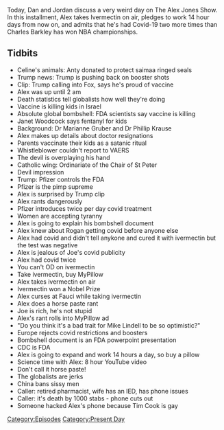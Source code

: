 {{Episode
    | title           = September 2, 2021
    | caption         = [https://knowledgefight.libsyn.com/592-september-2-2021 Listen to this episode on Libsyn]
    | episodeNumber   = 593
    | length          = 01:50:17
    | airDate         = September 6, 2021
    | coverageDate    = September 2, 2021
    | episodeType     = [[:Category:Present Day|Present Day]]
    | appearance      = [[Janet Woodcock]], [[Marianne Gruber]], [[Phillip Krause]], [[Joe Rogan]], [[Mike Lindell]]
    | oocDrop         = Oops!
    | previousEpisode = [[592: June 12, 2003]]
    | nextEpisode     = [[594: September 7, 2021]]
}}

{{Stub}}

Today, Dan and Jordan discuss a very weird day on The Alex Jones Show. In this installment, Alex takes Ivermectin on air, pledges to work 14 hour days from now on, and admits that he's had Covid-19 two more times than Charles Barkley has won NBA championships.

==Tidbits==

*Celine's animals: Anty donated to protect saimaa ringed seals
*Trump news: Trump is pushing back on booster shots
*Clip: Trump calling into Fox, says he's proud of vaccine
*Alex was up until 2 am
*Death statistics tell globalists how well they're doing
*Vaccine is killing kids in Israel
*Absolute global bombshell: FDA scientists say vaccine is killing
*Janet Woodcock says fentanyl for kids
*Background: Dr Marianne Gruber and Dr Phillip Krause
*Alex makes up details about doctor resignations
*Parents vaccinate their kids as a satanic ritual
*Whistleblower couldn't report to VAERS
*The devil is overplaying his hand
*Catholic wing: Ordinariate of the Chair of St Peter
*Devil impression
*Trump: Pfizer controls the FDA
*Pfizer is the pimp supreme
*Alex is surprised by Trump clip
*Alex rants dangerously
*Pfizer introduces twice per day covid treatment
*Women are accepting tyranny
*Alex is going to explain his bombshell document
*Alex knew about Rogan getting covid before anyone else
*Alex had covid and didn't tell anykone and cured it with ivermectin but the test was negative
*Alex is jealous of Joe's covid publicity
*Alex had covid twice
*You can't OD on ivermectin
*Take ivermectin, buy MyPillow
*Alex takes ivermectin on air
*Ivermectin won a Nobel Prize
*Alex curses at Fauci while taking ivermectin
*Alex does a horse paste rant
*Joe is rich, he's not stupid
*Alex's rant rolls into MyPillow ad
*"Do you think it's a bad trait for Mike Lindell to be so optimistic?"
*Europe rejects covid restrictions and boosters
*Bombshell document is an FDA powerpoint presentation
*CDC is FDA
*Alex is going to expand and work 14 hours a day, so buy a pillow
*Science time with Alex: 8 hour YouTube video
*Don't call it horse paste!
*The globalists are jerks
*China bans sissy men
*Caller: retired pharmacist, wife has an IED, has phone issues
*Caller: it's death by 1000 stabs - phone cuts out
*Someone hacked Alex's phone because Tim Cook is gay

[[Category:Episodes]]
[[Category:Present Day]]